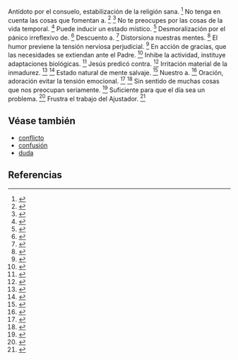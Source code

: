 Antídoto por el consuelo, estabilización de la religión sana. <ref>{{lib|LU|99|4|6}}</ref> No tenga en cuenta las cosas que fomentan a. <ref>{{lib|LU|48|7|21}}</ref> <ref>{{lib|LU|137|1|6}}</ref> No te preocupes por las cosas de la vida temporal. <ref>{{lib|LU|165|5|2}}</ref> Puede inducir un estado místico. <ref>{{lib|LU|100|5|10}}</ref> Desmoralización por el pánico irreflexivo de. <ref>{{lib|LU|113|2|5}}</ref> Descuento a. <ref>{{lib|LU|48|4|6}}</ref> Distorsiona nuestras mentes. <ref>{{lib|LU|9|5|7}}</ref> El humor previene la tensión nerviosa perjudicial. <ref>{{lib|LU|48|4|16-19}}</ref> En acción de gracias, que las necesidades se extiendan ante el Padre. <ref>{{lib|LU|146|2|16}}</ref> Inhibe la actividad, instituye adaptaciones biológicas. <ref>{{lib|LU|86|2|1}}</ref> Jesús predicó contra. <ref>{{lib|LU|140|8|3}}</ref> Irritación material de la inmadurez. <ref>{{lib|LU|160|1|6}}</ref> <ref>{{lib|LU|160|3|5}}</ref> Estado natural de mente salvaje. <ref>{{lib|LU|86|2|1}}</ref> Nuestro a. <ref>{{lib|LU|23|2|12}}</ref> Oración, adoración evitar la tensión emocional. <ref>{{lib|LU|143|7|3}}</ref> <ref>{{lib|LU|196|0|10}}</ref> Sin sentido de muchas cosas que nos preocupan seriamente. <ref>{{lib|LU|48|4|6}}</ref> Suficiente para que el día sea un problema. <ref>{{lib|LU|140|6|13}}</ref> Frustra el trabajo del Ajustador. <ref>{{lib|LU|108|6|2}}</ref> 

== Véase también ==

* [[conflicto]]
* [[confusión]]
* [[duda]]


== Referencias ==

<references />
